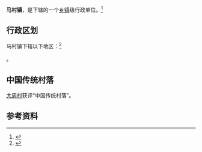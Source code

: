 {{中国乡级行政区|14/05/81/107/000}}

'''马村镇'''，是{{PRC admin/fullname|14/05/81/107/000|3}}下辖的一个[[乡镇|乡镇]]级行政单位。<ref>{{PRC admin/ref sgc|{{PRC admin/parent|14/05/81/107/000}}}}</ref>

== 行政区划 ==

马村镇下辖以下地区：<ref>{{PRC admin/ref sgc|14/05/81/107/000}}</ref>

{{PRC admin/children|14/05/81/107/000}}。

==中国传统村落==
[[大周村|大周村]]获评“中国传统村落”。

== 参考资料 ==

{{reflist}}

{{行政区划小作品}}
{{PRC admin/navcat|14/05/81/107/000}}